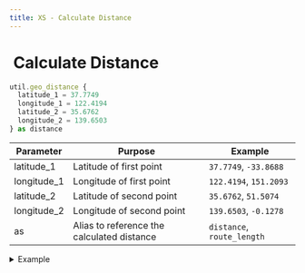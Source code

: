 ```yaml
---
title: XS - Calculate Distance
---
```


# <img src="../assets/docuBadge (11).png" alt="" data-size="line" /> Calculate Distance <a href="#xs-geodistance" id="xs-geodistance"></a>

```javascript
util.geo_distance {
  latitude_1 = 37.7749
  longitude_1 = 122.4194
  latitude_2 = 35.6762
  longitude_2 = 139.6503
} as distance
```

| Parameter    | Purpose                                    | Example                    |
| ------------ | ------------------------------------------ | -------------------------- |
| latitude\_1  | Latitude of first point                    | `37.7749`, `-33.8688`      |
| longitude\_1 | Longitude of first point                   | `122.4194`, `151.2093`     |
| latitude\_2  | Latitude of second point                   | `35.6762`, `51.5074`       |
| longitude\_2 | Longitude of second point                  | `139.6503`, `-0.1278`      |
| as           | Alias to reference the calculated distance | `distance`, `route_length` |

<details>

<summary>Example</summary>

```javascript
util.geo_distance {
  latitude_1 = $location1|get:"lat"
  longitude_1 = $location1|get:"lng"
  latitude_2 = $location2|get:"lat"
  longitude_2 = $location2|get:"lng"
} as route_distance
```

* Calculates the distance (straight line) between two geographic coordinates

</details>
